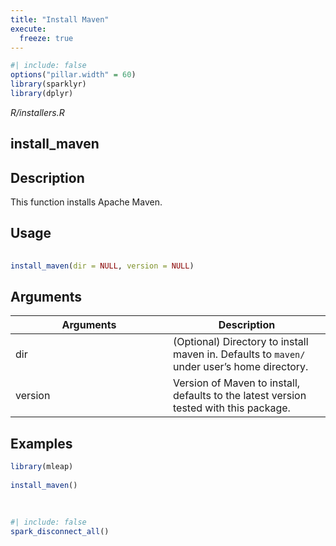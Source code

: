 ```yaml
---
title: "Install Maven"
execute:
  freeze: true
---
```


```r
#| include: false
options("pillar.width" = 60)
library(sparklyr) 
library(dplyr)
```

*R/installers.R*

## install_maven

## Description
 This function installs Apache Maven. 


## Usage
```r
 
install_maven(dir = NULL, version = NULL) 
```

## Arguments
|Arguments|Description|
|---|---|
| dir | (Optional) Directory to install maven in. Defaults to `maven/` under user's home directory. |
| version | Version of Maven to install, defaults to the latest version tested with this package. |





## Examples
```r
library(mleap)
 
install_maven() 
 
 
```



```r
#| include: false
spark_disconnect_all()
```
